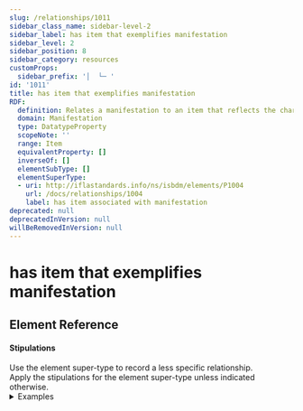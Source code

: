 ```yaml
---
slug: /relationships/1011
sidebar_class_name: sidebar-level-2
sidebar_label: has item that exemplifies manifestation
sidebar_level: 2
sidebar_position: 8
sidebar_category: resources
customProps:
  sidebar_prefix: '│  └─ '
id: '1011'
title: has item that exemplifies manifestation
RDF:
  definition: Relates a manifestation to an item that reflects the characteristics of the manifestation.
  domain: Manifestation
  type: DatatypeProperty
  scopeNote: ''
  range: Item
  equivalentProperty: []
  inverseOf: []
  elementSubType: []
  elementSuperType:
  - uri: http://iflastandards.info/ns/isbdm/elements/P1004
    url: /docs/relationships/1004
    label: has item associated with manifestation
deprecated: null
deprecatedInVersion: null
willBeRemovedInVersion: null
---
```

# has item that exemplifies manifestation

## Element Reference
<ElementReference frontMatter={frontMatter} />

#### Stipulations

<div className="stip">
  Use the element super-type to record a less specific relationship.
</div>

<div className="stip">
  Apply the stipulations for the element super-type unless indicated otherwise.
  
  <details>
  <summary>Examples</summary>
  
  | Property | Value |
  |:---------|:------|
  | has item that exemplifies manifestation | "Burleska pro klarinet a klavír (1945-03-26; Vostřák, Zbyněk; sheet; Library of Congress Music Division, ML96 .V67 no. 1 case)" |
  
  *[Full example: <InLink href="/docs/fullex/fx029">Burleska pro klarinet a klavír (1945-03-26; Vostřák, Zbyněk; sheet)</InLink>.]*
  <hr />
  
  | Property | Value |
  |:---------|:------|
  | has item that exemplifies manifestation | "Libar Marca Marula Splichianina Uchomse vsdarsi Istoria Sfete vdouice Judit u versih haruacchi slosena (1522; Mirković, Jerolim; svezak; HR-ZaNSK, RIIC-8o-100 primj. a)" |
  | has item that exemplifies manifestation | "Libar Marca Marula Splichianina Uchomse vsdarsi Istoria Sfete vdouice Judit u versih haruacchi slosena (1522; Mirković, Jerolim; svezak; HR-ZaNSK, RIIC-8o-100 primj. b)" |
  
  *[Full example: <InLink href="/docs/fullex/fx027">Libar Marca Marula Splichianina Uchomse vsdarsi Istoria Sfete vdouice Judit u versih haruacchi slosena (1522; Mirković, Jerolim ; svezak)</InLink>.]*
  </details>
</div>
